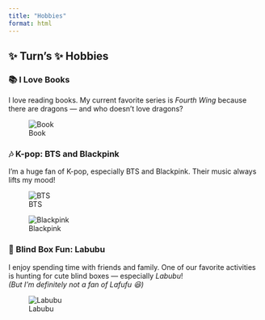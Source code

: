```yaml
---
title: "Hobbies"
format: html
---
```


## ✨ Turn's ✨ Hobbies

### 📚 I Love Books  
I love reading books. My current favorite series is *Fourth Wing* because there are dragons — and who doesn't love dragons?

![Book](img/Book.png)

### 🎶 K-pop: BTS and Blackpink  
I’m a huge fan of K-pop, especially BTS and Blackpink. Their music always lifts my mood!

![BTS](img/BTS.png)

![Blackpink](img/Blackpink.png)

### 🎁 Blind Box Fun: Labubu  
I enjoy spending time with friends and family. One of our favorite activities is hunting for cute blind boxes — especially *Labubu*!  
*(But I’m definitely not a fan of Lafufu 😆)*

![Labubu](img/Labubu.png)

